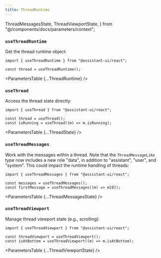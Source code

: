 ```yaml
---
title: ThreadRuntime
---
```


  ThreadMessagesState,
  ThreadViewportState,
} from "@/components/docs/parameters/context";

### `useThreadRuntime`

Get the thread runtime object:

```tsx
import { useThreadRuntime } from "@assistant-ui/react";

const thread = useThreadRuntime();
```

<ParametersTable {...ThreadRuntime} />

### `useThread`

Access the thread state directly:

```tsx
import { useThread } from "@assistant-ui/react";

const thread = useThread();
const isRunning = useThread((m) => m.isRunning);
```

<ParametersTable {...ThreadState} />

### `useThreadMessages`

Work with the messages within a thread. Note that the `ThreadMessageLike` type now includes a new role "data", in addition to "assistant", "user", and "system". This could impact the runtime handling of threads:

```tsx
import { useThreadMessages } from "@assistant-ui/react";

const messages = useThreadMessages();
const firstMessage = useThreadMessages((m) => m[0]);
```

<ParametersTable {...ThreadMessagesState} />

### `useThreadViewport`

Manage thread viewport state (e.g., scrolling):

```tsx
import { useThreadViewport } from "@assistant-ui/react";

const threadViewport = useThreadViewport();
const isAtBottom = useThreadViewport((m) => m.isAtBottom);
```

<ParametersTable {...ThreadViewportState} />